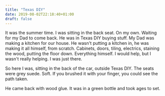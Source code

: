 ```yaml
---
title: "Texas DIY"
date: 2019-08-02T22:18:40+01:00
draft: false
---
```


It was the summer time. I was sitting in the back seat. On my own. Waiting for my Dad to come back. He was in Texas DIY buying stuff. My Dad was making a kitchen for our house. He wasn't putting a kitchen in, he was making it all himself, from scratch. Cabinets, doors, tiling, electrics, staining the wood, putting the floor down. Everything himself. I would help, but I wasn't really helping. I was just there.

So here I was, sitting in the back of the car, outside Texas DIY. The seats were grey suede. Soft. If you brushed it with your finger, you could see the path taken.

He came back with wood glue. It was in a green bottle and took ages to set.